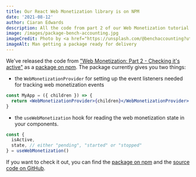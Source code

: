 ```yaml
---
title: Our React Web Monetization library is on NPM
date: '2021-08-12'
author: Ciaran Edwards
description: All the code from part 2 of our Web Monetization tutorial in a nice little package.
image: /images/package-bench-accounting.jpg
imageCredit: Photo by <a href="https://unsplash.com/@benchaccounting?utm_source=unsplash&utm_medium=referral&utm_content=creditCopyText">Bench Accounting</a> on <a href="https://unsplash.com/s/photos/package?utm_source=unsplash&utm_medium=referral&utm_content=creditCopyText">Unsplash</a>
imageAlt: Man getting a package ready for delivery
---
```


We've released the code from ["Web Monetization: Part 2 - Checking it's active"](/en/blog/web-monetization-part-two-checking-its-active) as a [package on npm](https://www.npmjs.com/package/@interruptor/react-monetization). The package currently gives you two things:

- the `WebMonetizationProvider` for setting up the event listeners needed for tracking web monetization events

```jsx
const MyApp = ({ children }) => {
  return <WebMonetizationProvider>{children}</WebMonetizationProvider>
}
```

- the `useWebMonetization` hook for reading the web monetization state in your components.

```jsx
const {
  isActive,
  state, // either "pending", "started" or "stopped"
} = useWebMonetization()
```

If you want to check it out, you can find the [package on npm](https://www.npmjs.com/package/@interruptor/react-monetization) and the [source code on GitHub](https://github.com/InterruptorPt/react-monetization).
